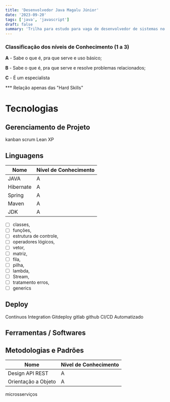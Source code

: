 ```yaml
---
title: 'Desenvolvedor Java Magalu Júnior'
date: '2023-09-20'
tags: ['java', 'javascript']
draft: false
summary: 'Trilha para estudo para vaga de desenvolvedor de sistemas no Magalu.'
---
```


### Classificação dos níveis de Conhecimento (1 a 3)

**A** - Sabe o que é, pra que serve e uso básico;

**B** - Sabe o que é, pra que serve e resolve problemas relacionados;

**C** - É um especialista


*** Relação apenas das "Hard Skills" 

# Tecnologias

## Gerenciamento de Projeto

kanban
scrum
Lean 
XP




## Linguagens 

| Nome                | Nível de Conhecimento | 
| -------- | --------------------  |
| JAVA     | A               |
| Hibernate | A |
| Spring | A |
| Maven | A |
| JDK | A |

- [ ] classes,
- [ ] funções,
- [ ] estrutura de controle,
- [ ] operadores lógicos,
- [ ] vetor,
- [ ] matriz,
- [ ] fila,
- [ ] pilha,
- [ ] lambda,
- [ ] Stream,
- [ ] tratamento erros,
- [ ] generics

## Deploy

Contínuos Integration
Gitdeploy
gitlab
github
CI/CD Automatizado


## Ferramentas / Softwares



## Metodologias e Padrões
| Nome                | Nível de Conhecimento | 
| ------------------- | --------------------  |
| Design API REST     | A               |
| Orientação a Objeto | A |


microsserviços


